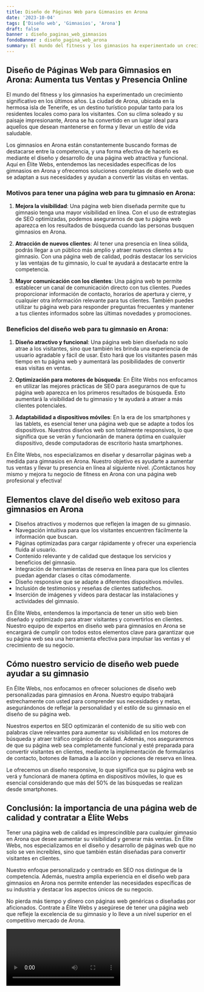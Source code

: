```yaml
---
title: Diseño de Páginas Web para Gimnasios en Arona
date: '2023-10-04'
tags: ['Diseño web', 'Gimnasios', 'Arona']
draft: false
banner : diseño_paginas_web_gimnasios
fondoBanner : diseño_pagina_web_arona
summary: El mundo del fitness y los gimnasios ha experimentado un crecimiento significativo en los últimos años. La ciudad de Arona, ubicada en la hermosa isla de Tenerife, es un destino turístico popular tanto para los residentes locales como para los visitantes. Con su clima soleado y su paisaje impresionante, Arona se ha convertido en un lugar ideal para aquellos que desean mantenerse en forma y llevar un estilo de vida saludable.
---
```


## Diseño de Páginas Web para Gimnasios en Arona: Aumenta tus Ventas y Presencia Online

El mundo del fitness y los gimnasios ha experimentado un crecimiento significativo en los últimos años. La ciudad de Arona, ubicada en la hermosa isla de Tenerife, es un destino turístico popular tanto para los residentes locales como para los visitantes. Con su clima soleado y su paisaje impresionante, Arona se ha convertido en un lugar ideal para aquellos que desean mantenerse en forma y llevar un estilo de vida saludable.

Los gimnasios en Arona están constantemente buscando formas de destacarse entre la competencia, y una forma efectiva de hacerlo es mediante el diseño y desarrollo de una página web atractiva y funcional. Aquí en Élite Webs, entendemos las necesidades específicas de los gimnasios en Arona y ofrecemos soluciones completas de diseño web que se adaptan a sus necesidades y ayudan a convertir las visitas en ventas.

### Motivos para tener una página web para tu gimnasio en Arona:

1. **Mejora la visibilidad**: Una página web bien diseñada permite que tu gimnasio tenga una mayor visibilidad en línea. Con el uso de estrategias de SEO optimizadas, podemos asegurarnos de que tu página web aparezca en los resultados de búsqueda cuando las personas busquen gimnasios en Arona.

2. **Atracción de nuevos clientes**: Al tener una presencia en línea sólida, podrás llegar a un público más amplio y atraer nuevos clientes a tu gimnasio. Con una página web de calidad, podrás destacar los servicios y las ventajas de tu gimnasio, lo cual te ayudará a destacarte entre la competencia.

3. **Mayor comunicación con los clientes**: Una página web te permite establecer un canal de comunicación directo con tus clientes. Puedes proporcionar información de contacto, horarios de apertura y cierre, y cualquier otra información relevante para tus clientes. También puedes utilizar tu página web para responder preguntas frecuentes y mantener a tus clientes informados sobre las últimas novedades y promociones.

### Beneficios del diseño web para tu gimnasio en Arona:

1. **Diseño atractivo y funcional**: Una página web bien diseñada no solo atrae a los visitantes, sino que también les brinda una experiencia de usuario agradable y fácil de usar. Esto hará que los visitantes pasen más tiempo en tu página web y aumentará las posibilidades de convertir esas visitas en ventas.

2. **Optimización para motores de búsqueda**: En Élite Webs nos enfocamos en utilizar las mejores prácticas de SEO para asegurarnos de que tu página web aparezca en los primeros resultados de búsqueda. Esto aumentará la visibilidad de tu gimnasio y te ayudará a atraer a más clientes potenciales.

3. **Adaptabilidad a dispositivos móviles**: En la era de los smartphones y las tablets, es esencial tener una página web que se adapte a todos los dispositivos. Nuestros diseños web son totalmente responsivos, lo que significa que se verán y funcionarán de manera óptima en cualquier dispositivo, desde computadoras de escritorio hasta smartphones.

En Élite Webs, nos especializamos en diseñar y desarrollar páginas web a medida para gimnasios en Arona. Nuestro objetivo es ayudarte a aumentar tus ventas y llevar tu presencia en línea al siguiente nivel. ¡Contáctanos hoy mismo y mejora tu negocio de fitness en Arona con una página web profesional y efectiva!

<GifSeo />

<Cta />

## Elementos clave del diseño web exitoso para gimnasios en Arona

- Diseños atractivos y modernos que reflejen la imagen de su gimnasio.
- Navegación intuitiva para que los visitantes encuentren fácilmente la información que buscan.
- Páginas optimizadas para cargar rápidamente y ofrecer una experiencia fluida al usuario.
- Contenido relevante y de calidad que destaque los servicios y beneficios del gimnasio.
- Integración de herramientas de reserva en línea para que los clientes puedan agendar clases o citas cómodamente.
- Diseño responsive que se adapte a diferentes dispositivos móviles.
- Inclusión de testimonios y reseñas de clientes satisfechos.
- Inserción de imágenes y vídeos para destacar las instalaciones y actividades del gimnasio.

En Élite Webs, entendemos la importancia de tener un sitio web bien diseñado y optimizado para atraer visitantes y convertirlos en clientes. Nuestro equipo de expertos en diseño web para gimnasios en Arona se encargará de cumplir con todos estos elementos clave para garantizar que su página web sea una herramienta efectiva para impulsar las ventas y el crecimiento de su negocio.

## Cómo nuestro servicio de diseño web puede ayudar a su gimnasio

En Élite Webs, nos enfocamos en ofrecer soluciones de diseño web personalizadas para gimnasios en Arona. Nuestro equipo trabajará estrechamente con usted para comprender sus necesidades y metas, asegurándonos de reflejar la personalidad y el estilo de su gimnasio en el diseño de su página web.

Nuestros expertos en SEO optimizarán el contenido de su sitio web con palabras clave relevantes para aumentar su visibilidad en los motores de búsqueda y atraer tráfico orgánico de calidad. Además, nos aseguraremos de que su página web sea completamente funcional y esté preparada para convertir visitantes en clientes, mediante la implementación de formularios de contacto, botones de llamada a la acción y opciones de reserva en línea.

Le ofrecemos un diseño responsive, lo que significa que su página web se verá y funcionará de manera óptima en dispositivos móviles, lo que es esencial considerando que más del 50% de las búsquedas se realizan desde smartphones.

## Conclusión: la importancia de una página web de calidad y contratar a Élite Webs

Tener una página web de calidad es imprescindible para cualquier gimnasio en Arona que desee aumentar su visibilidad y generar más ventas. En Élite Webs, nos especializamos en el diseño y desarrollo de páginas web que no solo se ven increíbles, sino que también están diseñadas para convertir visitantes en clientes.

Nuestro enfoque personalizado y centrado en SEO nos distingue de la competencia. Además, nuestra amplia experiencia en el diseño web para gimnasios en Arona nos permite entender las necesidades específicas de su industria y destacar los aspectos únicos de su negocio.

No pierda más tiempo y dinero con páginas web genéricas o diseñadas por aficionados. Contrate a Élite Webs y asegúrese de tener una página web que refleje la excelencia de su gimnasio y lo lleve a un nivel superior en el competitivo mercado de Arona.

<Video />

<CtaBot job='Gimnasios' city='Arona'/>

<Gmaps query='Arona+españa+maps' />